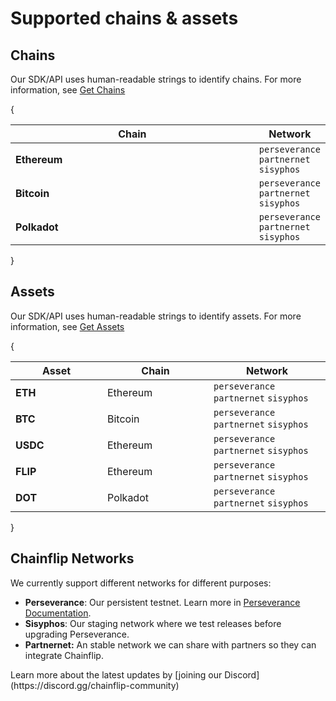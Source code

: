 
# Supported chains & assets

## Chains

Our SDK/API uses human-readable strings to identify chains. For more information, see [Get Chains](javascript-sdk/get-chains.md "mention")

{<table>

  <thead>
    <tr>
      <th width="374">Chain</th>
      <th data-type="select" data-multiple>
        Network
      </th>
    </tr>
  </thead>
  <tbody>
    <tr>
      <td>
        <strong>Ethereum</strong>
      </td>
      <td><code>perseverance</code> <code>partnernet</code> <code>sisyphos</code></td>
    </tr>
    <tr>
      <td>
        <strong>Bitcoin</strong>
      </td>
      <td><code>perseverance</code> <code>partnernet</code> <code>sisyphos</code></td>
    </tr>
    <tr>
      <td>
        <strong>Polkadot</strong>
      </td>
      <td><code>perseverance</code> <code>partnernet</code> <code>sisyphos</code></td>
    </tr>
  </tbody>
</table>}

## Assets

Our SDK/API uses human-readable strings to identify assets. For more information, see [Get Assets](javascript-sdk/get-assets.md "mention")

{<table>

  <thead>
    <tr>
      <th width="131">Asset</th>
      <th width="154" data-type="select">
        Chain
      </th>
      <th data-type="select" data-multiple>
        Network
      </th>
    </tr>
  </thead>
  <tbody>
    <tr>
      <td>
        <strong>ETH</strong>
      </td>
      <td>Ethereum</td>
      <td><code>perseverance</code> <code>partnernet</code> <code>sisyphos</code></td>
    </tr>
    <tr>
      <td>
        <strong>BTC</strong>
      </td>
      <td>Bitcoin</td>
      <td><code>perseverance</code> <code>partnernet</code> <code>sisyphos</code></td>
    </tr>
    <tr>
      <td>
        <strong>USDC</strong>
      </td>
      <td>Ethereum</td>
      <td><code>perseverance</code> <code>partnernet</code> <code>sisyphos</code></td>
    </tr>
    <tr>
      <td>
        <strong>FLIP</strong>
      </td>
      <td>Ethereum</td>
      <td><code>perseverance</code> <code>partnernet</code> <code>sisyphos</code></td>
    </tr>
    <tr>
      <td>
        <strong>DOT</strong>
      </td>
      <td>Polkadot</td>
      <td><code>perseverance</code> <code>partnernet</code> <code>sisyphos</code></td>
    </tr>
  </tbody>
</table>}

## Chainflip Networks

We currently support different networks for different purposes:

- **Perseverance**: Our persistent testnet. Learn more in [Perseverance Documentation](../../perseverance/introduction).
- **Sisyphos**: Our staging network where we test releases before upgrading Perseverance.
- **Partnernet:** An stable network we can share with partners so they can integrate Chainflip.

<Callout type="info">
  Learn more about the latest updates by [joining our
  Discord](https://discord.gg/chainflip-community)
</Callout>
